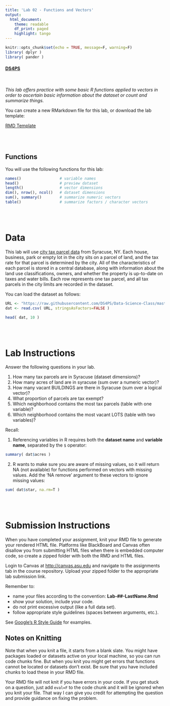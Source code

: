 ```yaml
---
title: 'Lab 02 - Functions and Vectors'
output:
  html_document:
    theme: readable
    df_print: paged
    highlight: tango
---
```


```r
knitr::opts_chunk$set(echo = TRUE, message=F, warning=F)
library( dplyr )
library( pander )
```

#### [DS4PS](https://ds4ps.github.io/course_website/)

<br>

*This lab offers practice with some basic R functions applied to vectors in order to ascertain basic information about the dataset or count and summarize things.*

You can create a new RMarkdown file for this lab, or download the lab template: 

[RMD Template](https://cdn.rawgit.com/DS4PS/Data-Science-Class/a48d67a5/TEMPLATES/MarkdownTemplate.RMD)


<br><br>

## Functions

You will use the following functions for this lab: 

```r
names()                 # variable names
head()                  # preview dataset
length()                # vector dimensions
dim(), nrow(), ncol()   # dataset dimensions
sum(), summary()        # summarize numeric vectors
table()                 # summarize factors / character vectors
```

<br><br>



# Data

This lab will use [city tax parcel data](https://ds4ps.github.io/Data-Science-Class/DATA/syr_parcels.html) from Syracuse, NY. Each house, business, park or empty lot in the city sits on a parcel of land, and the tax rate for that parcel is determined by the city. All of the characteristics of each parcel is stored in a central database, along with information about the land use classifications, owners, and whether the property is up-to-date on taxes and water bills. Each row represents one tax parcel, and all tax parcels in the city limits are recorded in the dataset. 

You can load the dataset as follows: 

```r
URL <- "https://raw.githubusercontent.com/DS4PS/Data-Science-Class/master/DATA/syr_parcels.csv"
dat <- read.csv( URL, stringsAsFactors=FALSE )
```

```r
head( dat, 10 ) 
```

<br><br>

# Lab Instructions

Answer the following questions in your lab.  

1. How many tax parcels are in Syracuse (dataset dimensions)? 
2. How many acres of land are in syracuse (sum over a numeric vector)?
3. How many vacant BUILDINGS are there in Syracuse (sum over a logical vector)?
4. What proportion of parcels are tax exempt?
5. Which neighborhood contains the most tax parcels (table with one variable)?
6. Which neighborhood contains the most vacant LOTS (table with two variables)? 


Recall: 

(1) Referencing variables in R requires both the **dataset name** and **variable name**, separated by the `$` operator:

```r
summary( dat$acres )
```

(2) R wants to make sure you are aware of missing values, so it will return NA (not available) for functions performed on vectors with missing values. Add the 'NA remove' argument to these vectors to ignore missing values: 

```r
sum( dat$star, na.rm=T )
```





<br><br>

# Submission Instructions

When you have completed your assignment, knit your RMD file to generate your rendered HTML file. Platforms like BlackBoard and Canvas often disallow you from submitting HTML files when there is embedded computer code, so create a zipped folder with both the RMD and HTML files.

Login to Canvas at <http://canvas.asu.edu> and navigate to the assignments tab in the course repository. Upload your zipped folder to the appropriate lab submission link.

Remember to:

* name your files according to the convention: **Lab-##-LastName.Rmd**
* show your solution, include your code.
* do not print excessive output (like a full data set).
* follow appropriate style guidelines (spaces between arguments, etc.).

See [Google's R Style Guide](https://google.github.io/styleguide/Rguide.xml) for examples.

## Notes on Knitting

Note that when you knit a file, it starts from a blank slate. You might have packages loaded or datasets active on your local machine, so you can run code chunks fine. But when you knit you might get errors that functions cannot be located or datasets don't exist. Be sure that you have included chunks to load these in your RMD file.

Your RMD file will not knit if you have errors in your code. If you get stuck on a question, just add `eval=F` to the code chunk and it will be ignored when you knit your file. That way I can give you credit for attempting the question and provide guidance on fixing the problem.


